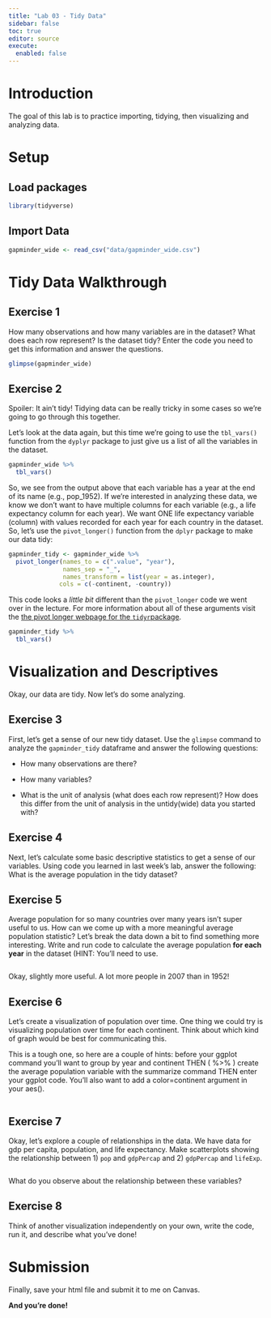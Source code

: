 ```yaml
---
title: "Lab 03 - Tidy Data"
sidebar: false
toc: true
editor: source
execute: 
  enabled: false
---
```


# Introduction

The goal of this lab is to practice importing, tidying, then visualizing and analyzing data.

# Setup

## Load packages

```r
library(tidyverse)
```

## Import Data


```r
gapminder_wide <- read_csv("data/gapminder_wide.csv")
```
# Tidy Data Walkthrough

## Exercise 1

How many observations and how many variables are in the dataset? What does each row represent? Is the dataset tidy? Enter the code you need to get this information and answer the questions.

```r
glimpse(gapminder_wide)
```

## Exercise 2

Spoiler: It ain't tidy! Tidying data can be really tricky in some cases so we're going to go through this together.

Let's look at the data again, but this time we're going to use the `tbl_vars()` function from the `dyplyr` package to just give us a list of all the variables in the dataset.

```r
gapminder_wide %>% 
  tbl_vars()
```

So, we see from the output above that each variable has a year at the end of its name (e.g., pop_1952). If we're interested in analyzing these data, we know we don't want to have multiple columns for each variable (e.g., a life expectancy column for each year). We want ONE life expectancy variable (column) with values recorded for each year for each country in the dataset. So, let's use the `pivot_longer()` function from the `dplyr` package to make our data tidy:

```r
gapminder_tidy <- gapminder_wide %>% 
  pivot_longer(names_to = c(".value", "year"),
               names_sep = "_",
               names_transform = list(year = as.integer),
              cols = c(-continent, -country))
```

This code looks a *little bit* different than the `pivot_longer` code we went over in the lecture. For more information about all of these arguments visit the [the pivot longer webpage for the `tidyr`package](https://tidyr.tidyverse.org/reference/pivot_longer.html).

```r
gapminder_tidy %>% 
  tbl_vars()
```

# Visualization and Descriptives

Okay, our data are tidy. Now let's do some analyzing.

## Exercise 3

First, let's get a sense of our new tidy dataset. Use the `glimpse` command to analyze the `gapminder_tidy` dataframe and answer the following questions:

-   How many observations are there?

-   How many variables?

-   What is the unit of analysis (what does each row represent)? How does this differ from the unit of analysis in the untidy(wide) data you started with?

## Exercise 4

Next, let's calculate some basic descriptive statistics to get a sense of our variables. Using code you learned in last week's lab, answer the following: What is the average population in the tidy dataset?

## Exercise 5

Average population for so many countries over many years isn't super useful to us. How can we come up with a more meaningful average population statistic? Let's break the data down a bit to find something more interesting. Write and run code to calculate the average population **for each year** in the dataset (HINT: You'll need to use.

```r

```

Okay, slightly more useful. A lot more people in 2007 than in 1952!

## Exercise 6

Let's create a visualization of population over time. One thing we could try is visualizing population over time for each continent. Think about which kind of graph would be best for communicating this. 

This is a tough one, so here are a couple of hints: before your ggplot command you'll want to group by year and continent THEN ( %>% ) create the average population variable with the summarize command THEN enter your ggplot code. You'll also want to add a color=continent argument in your aes(). 

```r

```

## Exercise 7

Okay, let's explore a couple of relationships in the data. We have data for gdp per capita, population, and life expectancy. Make scatterplots showing the relationship between 1) `pop` and `gdpPercap` and 2) `gdpPercap` and `lifeExp`.

```r

```

What do you observe about the relationship between these variables?

## Exercise 8 

Think of another visualization independently on your own, write the code, run it, and describe what you've done!

# Submission

Finally, save your html file and submit it to me on Canvas.

**And you're done!**
